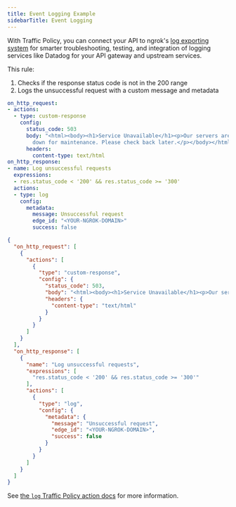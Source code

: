 ```yaml
---
title: Event Logging Example
sidebarTitle: Event Logging
---
```


With Traffic Policy, you can connect your API to ngrok's [log exporting system](/obs/) for smarter troubleshooting, testing, and integration of logging services like Datadog for your API gateway and upstream services.

This rule:

1. Checks if the response status code is not in the 200 range
1. Logs the unsuccessful request with a custom message and metadata

<CodeGroup>

```yaml policy.yml
on_http_request:
- actions:
  - type: custom-response
    config:
      status_code: 503
      body: "<html><body><h1>Service Unavailable</h1><p>Our servers are currently
        down for maintenance. Please check back later.</p></body></html>"
      headers:
        content-type: text/html
on_http_response:
- name: Log unsuccessful requests
  expressions:
  - res.status_code < '200' && res.status_code >= '300'
  actions:
  - type: log
    config:
      metadata:
        message: Unsuccessful request
        edge_id: "<YOUR-NGROK-DOMAIN>"
        success: false
```

```json policy.json
{
  "on_http_request": [
    {
      "actions": [
        {
          "type": "custom-response",
          "config": {
            "status_code": 503,
            "body": "<html><body><h1>Service Unavailable</h1><p>Our servers are currently down for maintenance. Please check back later.</p></body></html>",
            "headers": {
              "content-type": "text/html"
            }
          }
        }
      ]
    }
  ],
  "on_http_response": [
    {
      "name": "Log unsuccessful requests",
      "expressions": [
        "res.status_code < '200' && res.status_code >= '300'"
      ],
      "actions": [
        {
          "type": "log",
          "config": {
            "metadata": {
              "message": "Unsuccessful request",
              "edge_id": "<YOUR-NGROK-DOMAIN>",
              "success": false
            }
          }
        }
      ]
    }
  ]
}
```

</CodeGroup>

See [the `log` Traffic Policy action docs](/traffic-policy/actions/log/) for more information.
